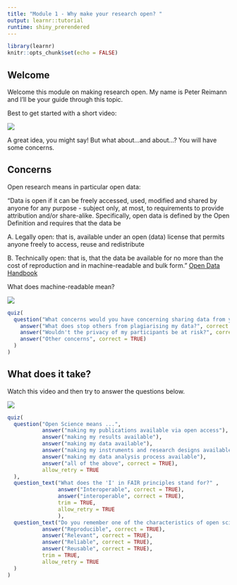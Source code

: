 ```yaml
---
title: "Module 1 - Why make your research open? "
output: learnr::tutorial
runtime: shiny_prerendered
---
```


```r
library(learnr)
knitr::opts_chunk$set(echo = FALSE)
```

## Welcome

Welcome this module on making research open. My name is Peter Reimann and I'll be your guide through this topic. 

Best to get started with a short video: 

![](https://www.youtube.com/watch?v=iE7N3jgF4nU)

A great idea, you might say! But what about...and about...? You will have some concerns. 


## Concerns

Open research means in particular open data: 

"Data is open if it can be freely accessed, used, modified and shared by anyone for any purpose - subject only, at most, to requirements to provide attribution and/or share-alike. Specifically, open data is defined by the Open Definition and requires that the data be

A. Legally open: that is, available under an open (data) license that permits anyone freely to access, reuse and redistribute

B. Technically open: that is, that the data be available for no more than the cost of reproduction and in machine-readable and bulk form.” 
[Open Data Handbook](http://opendatahandbook.org/glossary/en/terms/open-data/)

What does machine-readable mean?

![](https://www.youtube.com/watch?v=frPFDAvc15Q)


```r
quiz(
  question("What concerns would you have concerning sharing data from your research?",
    answer("What does stop others from plagiarising my data?", correct = TRUE),
    answer("Wouldn't the privacy of my participants be at risk?", correct = TRUE),
    answer("Other concerns", correct = TRUE)
  )
)
```

## What does it take? 

Watch this video and then try to answer the questions below. 

![](https://www.youtube.com/watch?v=3m6p6w8oOw4)

```r
quiz(
  question("Open Science means ...", 
           answer("making my publications available via open access"),
           answer("making my results available"),
           answer("making my data available"), 
           answer("making my instruments and research designs available"), 
           answer("making my data analysis process available"), 
           answer("all of the above", correct = TRUE),
           allow_retry = TRUE
  ),
  question_text("What does the 'I' in FAIR principles stand for?" ,
                answer("Interoperable", correct = TRUE),
                answer("interoperable", correct = TRUE),
                trim = TRUE,
                allow_retry = TRUE
                ),
  question_text("Do you remember one of the characteristics of open science that start with an R? (Start with a capital R)", 
           answer("Reproducible", correct = TRUE),
           answer("Relevant", correct = TRUE),
           answer("Reliable", correct = TRUE), 
           answer("Reusable", correct = TRUE),
           trim = TRUE, 
           allow_retry = TRUE
  )
)
```


